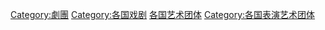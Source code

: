 {{Categories by country|nocat}}

[[Category:劇團|Category:劇團]]
[[Category:各国戏剧|Category:各国戏剧]]
[[Category:各国艺术团体|]]
[[Category:各国表演艺术团体|Category:各国表演艺术团体]]